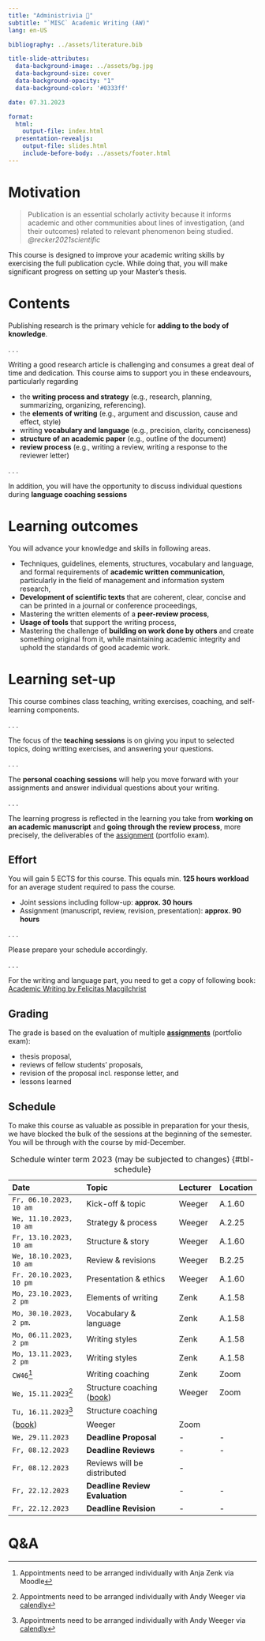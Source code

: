 ```yaml
---
title: "Administrivia 🧐"  
subtitle: "`MISC` Academic Writing (AW)"
lang: en-US

bibliography: ../assets/literature.bib

title-slide-attributes:
  data-background-image: ../assets/bg.jpg
  data-background-size: cover
  data-background-opacity: "1"
  data-background-color: '#0333ff'

date: 07.31.2023

format: 
  html:
    output-file: index.html
  presentation-revealjs:
    output-file: slides.html 
    include-before-body: ../assets/footer.html
---
```


# Motivation {.vertical-center background-color="#0333ff" background-image="../assets/bg.jpg"}

> Publication is an essential scholarly activity because it informs academic and other communities about lines of investigation, (and their outcomes) related to relevant phenomenon being studied. *@recker2021scientific*

:::notes
This course is designed to improve your academic writing skills by exercising the full publication cycle. While doing that, you will make significant progress on setting up your Master's thesis.
:::

# Contents

Publishing research is the primary vehicle for __adding to the body of knowledge__.

. . .

Writing a good research article is challenging and consumes a great deal of time and dedication. This course aims to support you in these endeavours, particularly regarding

:::incremental
- the __writing process and strategy__ (e.g., research, planning, summarizing, organizing, referencing).
- the __elements of writing__ (e.g., argument and discussion, cause and effect, style)
- writing __vocabulary and language__ (e.g., precision, clarity, conciseness)
- __structure of an academic paper__ (e.g., outline of the document)
- __review process__ (e.g., writing a review, writing a response to the reviewer letter)
:::

. . .

In addition, you will have the opportunity to discuss individual questions during __language coaching sessions__

# Learning outcomes

You will advance your knowledge and skills in following areas.

:::incremental
- Techniques, guidelines, elements, structures, vocabulary and language, and formal requirements of __academic written communication__, particularly in the field of management and information system research,
- __Development of scientific texts__ that are coherent, clear, concise and can be printed in a journal or conference proceedings,
- Mastering the written elements of a __peer-review process__,
- __Usage of tools__ that support the writing process,
- Mastering the challenge of __building on work done by others__ and create something original from it, while maintaining academic integrity and uphold the standards of good academic work.
:::

# Learning set-up

This course combines class teaching, writing exercises, coaching, and self-learning components.

. . .

The focus of the __teaching sessions__ is on giving you input to selected topics, doing writting exercises, and answering your questions. 

. . .

The __personal coaching sessions__ will help you move forward with your assignments and answer individual questions about your writing.

. . .

The learning progress is reflected in the learning you take from __working on an academic manuscript__ and __going through the review process__, more precisely, the deliverables of the [assignment](../assignment/) (portfolio exam).


## Effort

You will gain 5 ECTS for this course. This equals min. **125 hours workload** for an average student required to  pass the course.

::: incremental
-	Joint sessions including follow-up: __approx. 30 hours__
-	Assignment (manuscript, review, revision, presentation): __approx. 90 hours__
:::

. . .

Please prepare your schedule accordingly.

. . .

For the writing and language part, you need to get a copy of following book: [Academic Writing by Felicitas Macgilchrist](https://www.utb.de/doi/book/10.36198/9783838540870)

## Grading

The grade is based on the evaluation of multiple __[assignments](../assignment/)__ (portfolio exam):

:::incremental
- thesis proposal,
- reviews of fellow students' proposals,
- revision of the proposal incl. response letter, and
- lessons learned
:::

## Schedule {.scrollable .smaller}

:::notes
To make this course as valuable as possible in preparation for your thesis, we have blocked the bulk of the sessions at the beginning of the semester. You will be through with the course by mid-December. 
:::

:::column-page-right

|Date                    |Topic                          |Lecturer | Location  |
|:-----------------------|:------------------------------|:--------|:----------|
|`Fr, 06.10.2023, 10 am` |Kick-off & topic               |Weeger   |A.1.60
|`We, 11.10.2023, 10 am` |Strategy & process             |Weeger   |A.2.25
|`Fr, 13.10.2023, 10 am` |Structure & story              |Weeger   |A.1.60
|`We, 18.10.2023, 10 am` |Review & revisions             |Weeger   |B.2.25
|`Fr. 20.10.2023, 10 pm` |Presentation & ethics          |Weeger   |A.1.60
|`Mo, 23.10.2023, 2 pm`  |Elements of writing            |Zenk     |A.1.58
|`Mo, 30.10.2023, 2 pm`. |Vocabulary & language          |Zenk     |A.1.58
|`Mo, 06.11.2023, 2 pm`  |Writing styles                 |Zenk     |A.1.58
|`Mo, 13.11.2023, 2 pm`  |Writing styles                 |Zenk     |A.1.58
|`CW46`[^1]              |Writing coaching               |Zenk     |Zoom
|`We, 15.11.2023`[^2]    |Structure coaching  ([book](https://calendly.com/awe-hnu/academic-writing?month=2023-11)) |Weeger   |Zoom
|`Tu, 16.11.2023`[^2]    |Structure coaching
([book](https://calendly.com/awe-hnu/academic-writing?month=2023-11)) |Weeger   |Zoom
|`We, 29.11.2023`        |__Deadline Proposal__          |-        |-
|`Fr, 08.12.2023`        |__Deadline Reviews__           |-        |-
|`Fr, 08.12.2023`        |Reviews will be distributed    |-
|`Fr, 22.12.2023`        |__Deadline Review Evaluation__ |-        |-
|`Fr, 22.12.2023`        |__Deadline Revision__          |-        |-

: Schedule winter term 2023 (may be subjected to changes) {#tbl-schedule}

:::

[^1]: Appointments need to be arranged individually with Anja Zenk via Moodle
[^2]: Appointments need to be arranged individually with Andy Weeger via [calendly](https://calendly.com/awe-hnu/academic-writing?month=2023-11)

# Q&A {.html-hidden .unlisted .vertical-center background-color="#0333ff" background-image="../assets/images/bg.jpg"}
